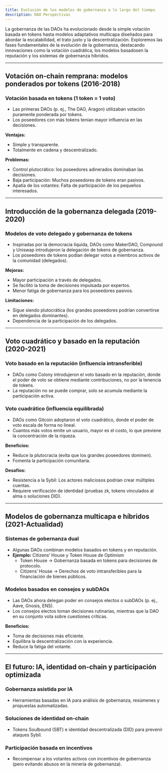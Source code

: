 ```yaml
---
title: Evolución de los modelos de gobernanza a lo largo del tiempo
description: DAO Perspectivas
---
```


La gobernanza de las DAOs ha evolucionado desde la simple votación basada en tokens hasta modelos adaptativos multicapa diseñados para abordar la escalabilidad, el trato justo y la descentralización. Exploremos las fases fundamentales de la evolución de la gobernanza, destacando innovaciones como la votación cuadrática, los modelos basados ​​en la reputación y los sistemas de gobernanza híbridos.

---

## Votación on-chain remprana: modelos ponderados por tokens (2016-2018)

### Votación basada en tokens (1 token = 1 voto)
- Las primeras DAOs (p. ej., The DAO, Aragon) utilizaban votación puramente ponderada por tokens.
- Los poseedores con más tokens tenían mayor influencia en las decisiones.

**Ventajas:**
- Simple y transparente.
- Totalmente en cadena y descentralizado.

**Problemas:**
- Control plutocrático: los poseedores adinerados dominaban las decisiones. 
- Baja participación: Muchos poseedores de tokens eran pasivos.
- Apatía de los votantes: Falta de participación de los pequeños interesados.

---

## Introducción de la gobernanza delegada (2019-2020)

### Modelos de voto delegado y gobernanza de tokens
- Inspiradas por la democracia líquida, DAOs como MakerDAO, Compound y Uniswap introdujeron la delegación de tokens de gobernanza.
- Los poseedores de tokens podían delegar votos a miembros activos de la comunidad (delegados).

**Mejoras:**
- Mayor participación a través de delegados.
- Se facilitó la toma de decisiones impulsada por expertos.
- Menor fatiga de gobernanza para los poseedores pasivos.

**Limitaciones:**
- Sigue siendo plutocrática (los grandes poseedores podrían convertirse en delegados dominantes).
- Dependencia de la participación de los delegados.

---

## Voto cuadrático y basado en la reputación (2020-2021)

### Voto basado en la reputación (influencia intransferible)
- DAOs como Colony introdujeron el voto basado en la reputación, donde el poder de voto se obtiene mediante contribuciones, no por la tenencia de tokens.
- La reputación no se puede comprar, solo se acumula mediante la participación activa.

### Voto cuadrático (influencia equilibrada)
- DAOs como Gitcoin adoptaron el voto cuadrático, donde el poder de voto escala de forma no lineal.
- Cuantos más votos emite un usuario, mayor es el costo, lo que previene la concentración de la riqueza.

**Beneficios:**
- Reduce la plutocracia (evita que los grandes poseedores dominen).
- Fomenta la participación comunitaria.

**Desafíos:**
- Resistencia a la Sybil: Los actores maliciosos podrían crear múltiples cuentas. 
- Requiere verificación de identidad (pruebas zk, tokens vinculados al alma o soluciones DID).

---

## Modelos de gobernanza multicapa e híbridos (2021-Actualidad)

### Sistemas de gobernanza dual
- Algunas DAOs combinan modelos basados ​​en tokens y en reputación.
- **Ejemplo:** Citizens’ House y Token House de Optimism
  - Token House → Gobernanza basada en tokens para decisiones de protocolo.
  - Citizens’ House → Derechos de voto intransferibles para la financiación de bienes públicos.

### Modelos basados ​​en consejos y subDAOs
- Las DAOs ahora delegan poder en consejos electos o subDAOs (p. ej., Aave, Gnosis, ENS).
- Los consejos electos toman decisiones rutinarias, mientras que la DAO en su conjunto vota sobre cuestiones críticas.

**Beneficios:**
- Toma de decisiones más eficiente. 
- Equilibra la descentralización con la experiencia.
- Reduce la fatiga del votante.

---

## El futuro: IA, identidad on-chain y participación optimizada

### Gobernanza asistida por IA
- Herramientas basadas en IA para análisis de gobernanza, resúmenes y propuestas automatizadas.

### Soluciones de identidad on-chain
- Tokens Soulbound (SBT) e identidad descentralizada (DID) para prevenir ataques Sybil.

### Participación basada en incentivos
- Recompensar a los votantes activos con incentivos de gobernanza (pero evitando abusos en la minería de gobernanza).